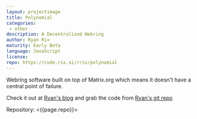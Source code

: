 ```yaml
---
layout: projectimage
title: Polynomial
categories: 
 - other
description: A Decentralized Webring
author: Ryan Rix
maturity: Early Beta
language: JavaScript
license: 
repo: https://code.rix.si/rrix/polynomial
---
```


Webring software built on top of Matrix.org which means it doesn't have a central point of failure.

Check it out at [Ryan's blog](http://whatthefuck.computer/blog/2015/12/06/polynomial-a-decentralized-webring/) and grab the code from [Ryan's git repo](https://code.rix.si/rrix/polynomial)

Repository: <{{page.repo}}>
